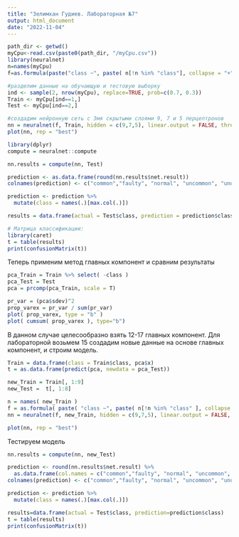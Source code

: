 ```yaml
---
title: "Зелимхан Гудиев. Лабораторная №7"
output: html_document
date: "2022-11-04"
---
```


```r
path_dir <- getwd()
myCpu<-read.csv(paste0(path_dir, "/myCpu.csv"))
library(neuralnet)
n=names(myCpu)
f=as.formula(paste("class ~", paste( n[!n %in% "class"], collapse = "+" )))

#разделим данные на обучающую и тестовую выборку
ind <- sample(2, nrow(myCpu), replace=TRUE, prob=c(0.7, 0.3))
Train <- myCpu[ind==1,]
Test <- myCpu[ind==2,]

#создадим нейронную сеть с 3мя скрытыми слоями 9, 7 и 5 перцептронов
nn = neuralnet(f, Train, hidden = c(9,7,5), linear.output = FALSE, threshold = 0.01)
plot(nn, rep = "best") 
```

```r
library(dplyr)
compute = neuralnet::compute
```

```r
nn.results = compute(nn, Test)

prediction <- as.data.frame(round(nn.results$net.result)) 
colnames(prediction) <- c("common","faulty", "normal", "uncommon", "unusual")

prediction <- prediction %>%
  mutate(class = names(.)[max.col(.)])

results = data.frame(actual = Test$class, prediction = prediction$class)

# Матрица классификации:
library(caret)
t = table(results)
print(confusionMatrix(t))
```
Теперь применим метод главных компонент и сравним результаты
```r
pca_Train = Train %>% select( -class )
pca_Test = Test
pca = prcomp(pca_Train, scale = T)

pr_var = (pca$sdev)^2 
prop_varex = pr_var / sum(pr_var)
plot( prop_varex, type = "b" )
plot( cumsum( prop_varex ), type="b")
```

В данном случае целесообразно взять 12-17 главных компонент. Для лабораторной возьмем 15
создадим новые данные на основе главных компонент, и строим модель.
```r
Train = data.frame(class = Train$class, pca$x)
t = as.data.frame(predict(pca, newdata = pca_Test))

new_Train = Train[, 1:9]
new_Test =  t[, 1:8]

n = names( new_Train )
f = as.formula( paste( "class ~", paste( n[!n %in% "class" ], collapse = "+" )))
nn = neuralnet(f, new_Train, hidden = c(9,7,5), linear.output = FALSE, threshold=0.01)

plot(nn, rep = "best")
```
Тестируем модель
```r
nn.results = compute(nn, new_Test)

prediction <- round(nn.results$net.result) %>%
  as.data.frame(col.names = c("common","faulty", "normal", "uncommon", "unusual"))
colnames(prediction) <- c("common","faulty", "normal", "uncommon", "unusual")

prediction <- prediction %>%
  mutate(class = names(.)[max.col(.)])

results=data.frame(actual = Test$class, prediction=prediction$class)
t = table(results) 
print(confusionMatrix(t))
```